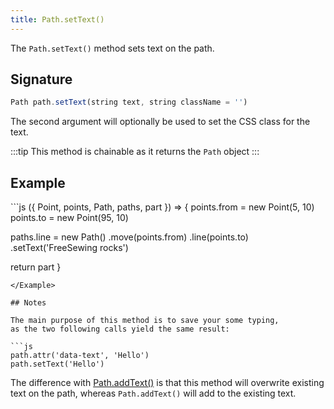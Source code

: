 ```yaml
---
title: Path.setText()
---
```


The `Path.setText()` method sets text on the path.

## Signature

```js
Path path.setText(string text, string className = '')
```

The second argument will optionally be used to set the CSS class for the text.

:::tip
This method is chainable as it returns the `Path` object
:::

## Example

<Example caption="Example of the Path.setText() method">
```js
({ Point, points, Path, paths, part }) => {
  points.from = new Point(5, 10)
  points.to = new Point(95, 10)

paths.line = new Path()
.move(points.from)
.line(points.to)
.setText('FreeSewing rocks')

return part
}

````
</Example>

## Notes

The main purpose of this method is to save your some typing,
as the two following calls yield the same result:

```js
path.attr('data-text', 'Hello')
path.setText('Hello')
````

The difference with [Path.addText()](/reference/api/path/addtext) is that this
method will overwrite existing text on the path, whereas `Path.addText()` will
add to the existing text.
